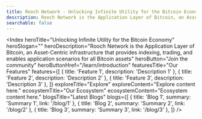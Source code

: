 ```yaml
---
title: Rooch Network - Unlocking Infinite Utility for the Bitcoin Economy
description: Rooch Network is the Application Layer of Bitcoin, an Asset-Centric infrastructure that provides indexing, trading, and enables application scenarios for all Bitcoin assets
searchable: false
---
```



<Index
  heroTitle="Unlocking Infinite Utility for the Bitcoin Economy"
  heroSlogan=""
  heroDescription="Rooch Network is the Application Layer of Bitcoin, an Asset-Centric infrastructure that provides indexing, trading, and enables application scenarios for all Bitcoin assets"
  heroButton="Join the community"
  heroButtonHref="/learn/introduction"
  featuresTitle="Our Features"
  features={[
    { title: 'Feature 1', description: 'Description 1' },
    { title: 'Feature 2', description: 'Description 2' },
    { title: 'Feature 3', description: 'Description 3' },
  ]}
  exploreTitle="Explore"
  exploreContent="Explore content here."
  ecosystemTitle="Our Ecosystem"
  ecosystemContent="Ecosystem content here."
  blogsTitle="Latest Blogs"
  blogs={[
    { title: 'Blog 1', summary: 'Summary 1', link: '/blog/1' },
    { title: 'Blog 2', summary: 'Summary 2', link: '/blog/2' },
    { title: 'Blog 3', summary: 'Summary 3', link: '/blog/3' },
  ]}
/>
